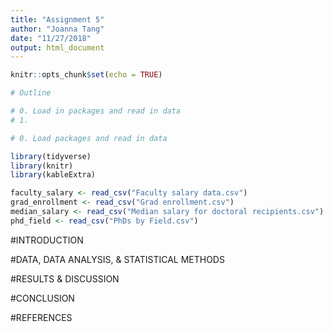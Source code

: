 ```yaml
---
title: "Assignment 5"
author: "Joanna Tang"
date: "11/27/2018"
output: html_document
---
```


```r
knitr::opts_chunk$set(echo = TRUE)
```

```r
# Outline

# 0. Load in packages and read in data
# 1. 

```


```r

# 0. Load packages and read in data

library(tidyverse)
library(knitr)
library(kableExtra)

faculty_salary <- read_csv("Faculty salary data.csv")
grad_enrollment <- read_csv("Grad enrollment.csv")
median_salary <- read_csv("Median salary for doctoral recipients.csv")
phd_field <- read_csv("PhDs by Field.csv")

```



#INTRODUCTION

#DATA, DATA ANALYSIS, & STATISTICAL METHODS

#RESULTS & DISCUSSION

#CONCLUSION

#REFERENCES
